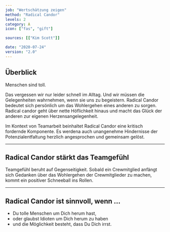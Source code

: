 ```yaml
---
job: "Wertschätzung zeigen"
method: "Radical Candor"
levels: 2
category: A
icon: ["fas", "gift"]

sources: [["Kim Scott"]]

date: "2020-07-24"
version: "2.0"
---
```


## Überblick

Menschen sind toll.

Das vergessen wir nur leider schnell im Alltag.
Und wir müssen die Gelegenheiten wahrnehmen, wenn sie uns zu begeistern.
Radical Candor bedeutet sich persönlich um das Wohlergehen eines anderen zu sorgen.
Radical candor geht über nette Höflichkeit hinaus und macht das Glück der anderen zur eigenen Herzensangelegenheit.

Im Kontext von Teamarbeit beinhaltet Radical Candor eine kritisch fordernde Komponente.
Es werdena auch unangenehme Hindernisse der Potenzialentfaltung herzlich angesprochen und gemeinsam gelöst.

---

## Radical Candor stärkt das Teamgefühl <Emoji symbol="❤️" label="heart"/>

Teamgefühl beruht auf Gegenseitigkeit.
Sobald ein Crewmitglied anfängt sich Gedanken über das Wohlergehen der Crewmitglieder zu machen, kommt ein positiver Schneeball ins Rollen.

---

## Radical Candor ist sinnvoll, wenn ...

- Du tolle Menschen um Dich herum hast,
- oder glaubst Idioten um Dich herum zu haben
- und die Möglichkeit besteht, dass Du Dich irrst.
